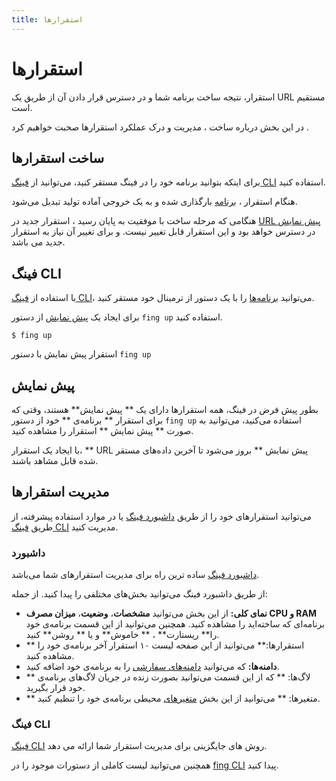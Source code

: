 ```yaml
---
title: استقرارها
---
```


# استقرارها

استقرار، نتیجه ساخت برنامه شما و در دسترس قرار دادن آن از طریق یک URL مستقیم است.

در این بخش درباره ساخت ، مدیریت و درک عملکرد استقرارها صحبت خواهیم کرد .

## ساخت استقرارها

برای اینکه بتوانید برنامه خود را در فینگ مستقر کنید، می‌توانید از [فینگ CLI](/apps/deployments#فینگ-cli) استفاده کنید.

هنگام استقرار ، [برنامه](/apps/overview) بارگذاری شده و به یک خروجی آماده تولید تبدیل می‌شود.

هنگامی که مرحله ساخت با موفقیت به پایان رسید ، استقرار جدید در [URL پیش نمایش](/apps/deployments#پیش-نمایش) در دسترس خواهد بود و این استقرار قابل تغییر نیست. و برای تغییر آن نیاز به استقرار جدید می باشد.

## فینگ CLI

با استفاده از [فینگ CLI](/cli/quick-start)، می‌توانید [برنامه‌ها](/apps/overview) را با یک دستور از ترمینال خود مستقر کنید.

برای ایجاد یک [پیش نمایش](/apps/deployments#پیش-نمایش) از دستور `fing up` استفاده کنید.

```
$ fing up
```

استقرار پیش نمایش با دستور `fing up`

## پیش نمایش

بطور پیش فرض در فینگ، همه استقرارها دارای یک ** پیش نمایش** هستند، وقتی که برای استقرار ** برنامه‌ی ** خود از دستور `fing up` استفاده می‌کنید، می‌توانید به صورت ** پیش نمایش ** استقرار را مشاهده کنید.

با ایجاد یک استقرار، ** URL پیش نمایش ** بروز می‌شود تا آخرین داده‌های مستقر شده قابل مشاهد باشند.

## مدیریت استقرارها

می‌توانید استقرارهای خود را از طریق [داشبورد فینگ](https://dashboard.fing.ir) یا در موارد استفاده پیشرفته، از طریق [فینگ CLI](/cli/installation) مدیریت کنید.

### داشبورد

[داشبورد فینگ](https://dashboard.fing.ir) ساده ترین راه برای مدیریت استقرارهای شما می‌باشد.

از طریق داشبورد فینگ می‌توانید بخش‌های مختلفی را پیدا کنید. از جمله:

- **نمای کلی:** از این بخش می‌توانید **مشخصات**، **وضعیت**، **میزان مصرف CPU و RAM** برنامه‌ای که ساخته‌اید را مشاهده کنید. همچنین می‌توانید از این قسمت برنامه‌ی خود را** ریستارت** ، ** خاموش** و یا ** روشن** کنید.
- ** استقرارها:** می‌توانید از این صفحه لیست ۱۰ استقرار آخر برنامه‌ی خود را مشاهده کنید.
- **دامنه‌ها:** که می‌توانید [دامنه‌های سفارشی](/apps/domains) را به برنامه‌ی خود اضافه کنید.
- ** لاگ‌ها: ** که از این قسمت می‌توانید بصورت زنده در جریان لاگ‌های برنامه‌ی خود قرار بگیرید.
- ** متغیرها: ** می‌توانید از این بخش [متغیرهای](/apps/environment-variables) محیطی برنامه‌ی خود را تنظیم کنید.

### فینگ CLI

[فینگ CLI](/cli/quick-start) روش های جایگزینی برای مدیریت استقرار شما ارائه می دهد.

همچنین می‌توانید لیست کاملی از دستورات موجود را در [fing CLI](/cli/commands) پیدا کنید.
